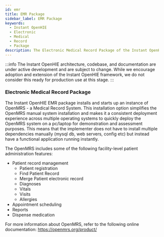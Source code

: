 ```yaml
---
id: emr
title: EMR Package
sidebar_label: EMR Package
keywords:
  - Instant OpenHIE
  - Electronic
  - Medical
  - Record
  - Package
description: The Electronic Medical Record Package of the Instant OpenHIE
---
```


:::info
The Instant OpenHIE architecture, codebase, and documentation are under active development and are subject to change. While we encourage adoption and extension of the Instant OpenHIE framework, we do not consider this ready for production use at this stage.
:::

### Electronic Medical Record Package
The Instant OpenHIE EMR package installs and starts up an instance of OpenMRS - a Medical Record System. 
This installation option simplifies the OpenMRS manual system installation and makes it a consistent deployment experience across multiple operating systems to quickly deploy the OpenMRS system on a pc/laptop for demonstration and assessment purposes.
This means that the implementer does not have to install multiple dependencies manually (mysql db, web servers, config etc) but instead have a functional application running instantly.

The OpenMRS includes some of the following facility-level patient administration features:

- Patient record management
  - Patient registration
  - Find Patient Record
  - Merge Patient electronic record
  - Diagnoses
  - Vitals
  - Visits
  - Allergies
- Appointment scheduling
- Reports
- Dispense medication

For more information about OpenMRS, refer to the following online documentation: https://openmrs.org/product/



